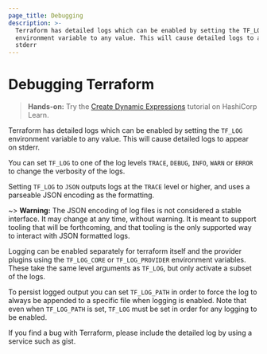 ```yaml
---
page_title: Debugging
description: >-
  Terraform has detailed logs which can be enabled by setting the TF_LOG
  environment variable to any value. This will cause detailed logs to appear on
  stderr
---
```


# Debugging Terraform

> **Hands-on:** Try the [Create Dynamic Expressions](https://learn.hashicorp.com/tutorials/terraform/troubleshooting-workflow#bug-reporting-best-practices?utm_source=WEBSITE&utm_medium=WEB_IO&utm_offer=ARTICLE_PAGE&utm_content=DOCS) tutorial on HashiCorp Learn.

Terraform has detailed logs which can be enabled by setting the `TF_LOG` environment variable to any value. This will cause detailed logs to appear on stderr.

You can set `TF_LOG` to one of the log levels `TRACE`, `DEBUG`, `INFO`, `WARN` or `ERROR` to change the verbosity of the logs.

Setting `TF_LOG` to `JSON` outputs logs at the `TRACE` level or higher, and uses a parseable JSON encoding as the formatting.

~> **Warning:** The JSON encoding of log files is not considered a stable interface. It may change at any time, without warning. It is meant to support tooling that will be forthcoming, and that tooling is the only supported way to interact with JSON formatted logs.

Logging can be enabled separately for terraform itself and the provider plugins
using the `TF_LOG_CORE` or `TF_LOG_PROVIDER` environment variables. These take
the same level arguments as `TF_LOG`, but only activate a subset of the logs.

To persist logged output you can set `TF_LOG_PATH` in order to force the log to always be appended to a specific file when logging is enabled. Note that even when `TF_LOG_PATH` is set, `TF_LOG` must be set in order for any logging to be enabled.

If you find a bug with Terraform, please include the detailed log by using a service such as gist.
